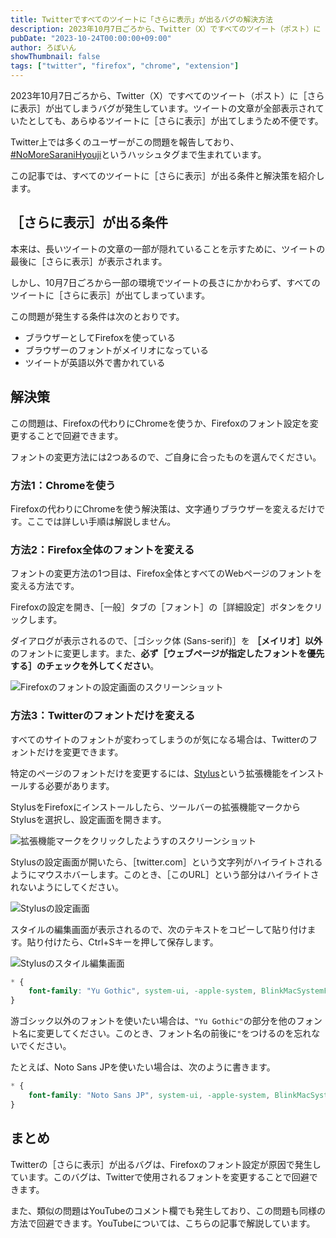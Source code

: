 ```yaml
---
title: Twitterですべてのツイートに「さらに表示」が出るバグの解決方法
description: 2023年10月7日ごろから、Twitter（X）ですべてのツイート（ポスト）に［さらに表示］が出てしまうバグが発生しています。ツイートの文章が全部表示されていたとしても、あらゆるツイートに［さらに表示］が出てしまうため不便です。この記事では、すべてのツイートに［さらに表示］が出る条件と解決策を紹介します。
pubDate: "2023-10-24T00:00:00+09:00"
author: ろぼいん
showThumbnail: false
tags: ["twitter", "firefox", "chrome", "extension"]
---
```



2023年10月7日ごろから、Twitter（X）ですべてのツイート（ポスト）に［さらに表示］が出てしまうバグが発生しています。ツイートの文章が全部表示されていたとしても、あらゆるツイートに［さらに表示］が出てしまうため不便です。

Twitter上では多くのユーザーがこの問題を報告しており、[#NoMoreSaraniHyouji](https://twitter.com/hashtag/NoMoreSaraniHyouji?f=live)というハッシュタグまで生まれています。

この記事では、すべてのツイートに［さらに表示］が出る条件と解決策を紹介します。

## ［さらに表示］が出る条件

本来は、長いツイートの文章の一部が隠れていることを示すために、ツイートの最後に［さらに表示］が表示されます。

しかし、10月7日ごろから一部の環境でツイートの長さにかかわらず、すべてのツイートに［さらに表示］が出てしまっています。

この問題が発生する条件は次のとおりです。

- ブラウザーとしてFirefoxを使っている
- ブラウザーのフォントがメイリオになっている
- ツイートが英語以外で書かれている

## 解決策

この問題は、Firefoxの代わりにChromeを使うか、Firefoxのフォント設定を変更することで回避できます。

フォントの変更方法には2つあるので、ご自身に合ったものを選んでください。

### 方法1：Chromeを使う

Firefoxの代わりにChromeを使う解決策は、文字通りブラウザーを変えるだけです。ここでは詳しい手順は解説しません。

### 方法2：Firefox全体のフォントを変える

フォントの変更方法の1つ目は、Firefox全体とすべてのWebページのフォントを変える方法です。

Firefoxの設定を開き、［一般］タブの［フォント］の［詳細設定］ボタンをクリックします。

ダイアログが表示されるので、［ゴシック体 (Sans-serif)］を **［メイリオ］以外** のフォントに変更します。また、**必ず［ウェブページが指定したフォントを優先する］のチェックを外してください**。

![Firefoxのフォントの設定画面のスクリーンショット](./image.png)

### 方法3：Twitterのフォントだけを変える

すべてのサイトのフォントが変わってしまうのが気になる場合は、Twitterのフォントだけを変更できます。

特定のページのフォントだけを変更するには、[Stylus](https://addons.mozilla.org/firefox/addon/styl-us/)という拡張機能をインストールする必要があります。

StylusをFirefoxにインストールしたら、ツールバーの拡張機能マークからStylusを選択し、設定画面を開きます。

![拡張機能マークをクリックしたようすのスクリーンショット](./image-1.png)

Stylusの設定画面が開いたら、［twitter.com］という文字列がハイライトされるようにマウスホバーします。このとき、［このURL］という部分はハイライトされないようにしてください。

![Stylusの設定画面](./image-2.png)

スタイルの編集画面が表示されるので、次のテキストをコピーして貼り付けます。貼り付けたら、Ctrl+Sキーを押して保存します。

![Stylusのスタイル編集画面](./image-3.png)

```css
* {
    font-family: "Yu Gothic", system-ui, -apple-system, BlinkMacSystemFont, sans-serif !important;
}
```

游ゴシック以外のフォントを使いたい場合は、``"Yu Gothic"``の部分を他のフォント名に変更してください。このとき、フォント名の前後に``"``をつけるのを忘れないでください。

たとえば、Noto Sans JPを使いたい場合は、次のように書きます。

```css
* {
    font-family: "Noto Sans JP", system-ui, -apple-system, BlinkMacSystemFont, sans-serif !important;
}
```

## まとめ

Twitterの［さらに表示］が出るバグは、Firefoxのフォント設定が原因で発生しています。このバグは、Twitterで使用されるフォントを変更することで回避できます。

また、類似の問題はYouTubeのコメント欄でも発生しており、この問題も同様の方法で回避できます。YouTubeについては、こちらの記事で解説しています。

<ArticleCard link="/article/2023/10/27/fix-youtube-read-more-button/"/>
